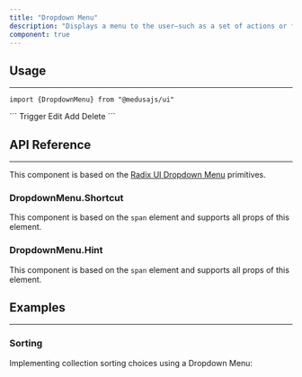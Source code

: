 ```yaml
---
title: "Dropdown Menu"
description: "Displays a menu to the user—such as a set of actions or functions—triggered by a button."
component: true
---
```


<ComponentExample name="dropdown-menu-demo" />

## Usage

---

<Snippet>```import {DropdownMenu} from "@medusajs/ui"```</Snippet>

<Snippet>
  ```
  <DropdownMenu>
    <DropdownMenu.Trigger>Trigger</DropdownMenu.Trigger>
    <DropdownMenu.Content>
      <DropdownMenu.Item>Edit</DropdownMenu.Item>
      <DropdownMenu.Item>Add</DropdownMenu.Item>
      <DropdownMenu.Item>Delete</DropdownMenu.Item>
    </DropdownMenu.Content>
  </DropdownMenu>
  ```
</Snippet>

## API Reference

---

This component is based on the [Radix UI Dropdown Menu]("https://www.radix-ui.com/primitives/docs/components/dropdown-menu") primitives.

### DropdownMenu.Shortcut

This component is based on the `span` element and supports all props of this element.

### DropdownMenu.Hint

This component is based on the `span` element and supports all props of this element.

## Examples

---

### Sorting

Implementing collection sorting choices using a Dropdown Menu:

<ComponentExample name="dropdown-menu-sorting" />
